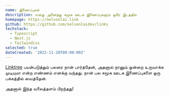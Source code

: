 ```yaml
---
name: இணைப்புகள்
description: எனது அனைத்து சமூக ஊடக இணைப்புகளும் ஒரே இடத்தில்
homepage: https://nelsonlai.link
github: https://github.com/nelsonlaidev/links
techstack:
  - Typescript
  - Next.js
  - Tailwindcss
selected: true
dateCreated: '2022-11-28T00:00:00Z'
---
```


[Linktree](https://linktr.ee/) பயன்படுத்தும் பலரை நான் பார்த்தேன், அதனால் நானும் ஒன்றை உருவாக்க முடியுமா என்ற எண்ணம் எனக்கு வந்தது. நான் பல சமூக ஊடக இணைப்புகளை ஒரு பக்கத்தில் வைத்தேன்.

அதனால் இந்த வலைத்தளம் பிறந்தது!